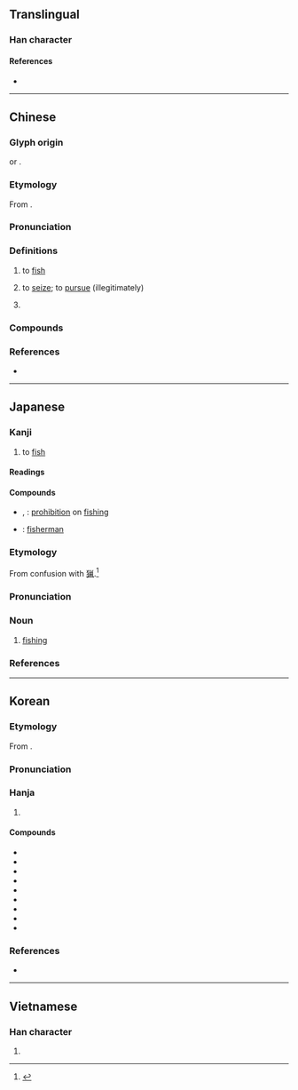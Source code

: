 {{also|渔}}
{{character info}}
==Translingual==

===Han character===
{{stroke order|strokes=14}}
{{stroke order|type=jbw|strokes=14}}
{{Han char|rn=85|rad=水|as=11|sn=14|four=37136|canj=ENWF|ids=⿰氵魚}}

====References====
* {{Han ref|kx=0644.210|dkj=18101|dj=1052.050|hdz=31726.100|uh=6F01|ud=28417|bh=BAAE|bd=47790}}

----

==Chinese==
{{zh-forms|s=渔|alt=𩼪}}

===Glyph origin===
{{Han etym}}
{{Han compound|水|魚|ls=ic}} or {{Han compound|水|魚|ls=psc|t1=water|c1=s|c2=p|nocap=1}}.

===Etymology===
From {{och-l|魚|fish}}.

===Pronunciation===
{{zh-pron
|m=yú
|m-s=
|c=jyu4
|c-t=
|g=
|h=pfs=
|j=
|mb=ngṳ̂
|md=ngṳ̀
|mn=xm,zz,kh,ph:hî/qz:hîr/tp:hû/xm,tw:gû/qz:gîr/zz:gî
|mn_note=hî/hîr/hû - vernacular; gû/gîr/gî - literary
|mn-t=
|w=3hhy
|x=
|mc=y
|oc=y
|cat=v
}}

===Definitions===
{{zh-hanzi}}

# {{zh-no-solo}} to [[fish]]
#: {{zh-x|漁民|fishermen}}
#: {{zh-x|漁船|'''fishing''' boat}}
#: {{zh-x|漁業|fishery}}
#: {{zh-x|休漁|to halt '''fishing'''}}
# {{zh-no-solo}} to [[seize]]; to [[pursue]] (illegitimately)
#: {{zh-x|漁利|to '''reap''' unfair gains}}
# {{surname|zh}}

===Compounds===
{{zh-der|冰島漁夫|侵漁|坐收漁利|漁船|漁奪|漁汛|漁戶|漁家|漁網|漁產|漁獵|漁會|漁艇|漁歌|涸漁|漁樵記|漁色|漁陽摻撾|漁撈|漁火|漁陽弄|漁獲|漁獲量|漁郎|漁陽鞞鼓|淡水漁業|漁業|漁利|漁民|漁政船|漁業氣象|漁翁之利|漁港|漁娘|漁霸|漁輪|漁舟|漁翁得利|漁民團體|漁民保險|漁村|漁婆|漁唱|漁人之利|漁人|漁翁|涸澤而漁|海洋漁業|漁人得利|漁梁|漁夫|漁獵時代|漁場|漁民節|漁具|漁父|漁鼓|漁經獵史|網漁業|遠洋漁業|竭澤而漁|養殖漁業|近海漁業|漁峽口|漁洋關|休漁期}}

===References===
* {{R:yue:Hanzi}}

----

==Japanese==

===Kanji===
{{ja-kanji|grade=4|rs=水11}}

# to [[fish]]

====Readings====
{{ja-readings
|goon=ご
|kanon=ぎょ<ぎよ
|kanyoon=りょう<れふ
|kun=すなど-る, いさ-る, すなどり, あさ-る
}}

====Compounds====
{{der-top|Compounds}}
* {{ja-r|禁%漁|きん%りょう}}, {{ja-r|禁%漁|きん%ぎょ}}: [[prohibition]] on [[fishing]]
* {{ja-r|漁%師|りょう%し}}: [[fisherman]]
{{der-bottom}}

===Etymology===
{{ja-kanjitab|りょう|yomi=kanyoon}}
From confusion with [[猟]].<ref name="DJR">{{R:Daijirin}}</ref>

===Pronunciation===
{{ja-pron|yomi=kanyoon|りょう|acc=1|acc_ref=DJR}}

===Noun===
{{ja-noun|りょう|hhira=れふ}}

# {{lb|ja|business|sort=りょう}} [[fishing]]

===References===
<references/>

----

==Korean==

===Etymology===
From {{der|ko|ltc|-}} {{ltc-l|漁|id=1}}.

{{collapse|
* {{hanja-dongguk|ᅌᅥᆼ|nge}}
* {{hanja-hunmong|어|e|人類#중02B}}
|Historical readings
|bg=#FFFFFF}}

===Pronunciation===
{{ko-hanja-pron|어}}

===Hanja===
{{ko-hanja-search}}
{{ko-hanja|[[고기]] [[잡다|잡을]]|어}}

# {{hanja form of|어|to [[fish]]}}

====Compounds====
{{der-top3|Compounds}}
* {{ko-l|어부|漁夫}}
* {{ko-l|어선|漁船}}
* {{ko-l|어촌|漁村}}
* {{ko-l|어장|漁場}}
* {{ko-l|어망|漁網}}
* {{ko-l|어업|漁業}}
* {{ko-l|어로|漁撈}}
* {{ko-l|어민|漁民}}
* {{ko-l|어항|漁港}}
{{der-bottom}}

===References===
* {{R:hanjadoc|6317}}

----

==Vietnamese==

===Han character===
{{vi-readings|reading=ngư|rs=水11}}

# {{rfdef|vi|sort=水11}}